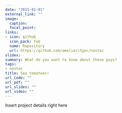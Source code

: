 ```yaml
---
date: "2015-01-01"
external_link: ""
image:
  caption: 
  focal_point:
links:
- icon: github
  icon_pack: fab
  name: Repository
  url: https://github.com/ameliaritger/nostoc
slides: 
summary: What do you want to know about these guys?
tags:
- nostoc
title: Sea tomatoes!
url_code: ""
url_pdf: ""
url_slides: ""
url_video: ""
---
```


Insert project details right here